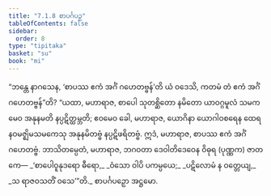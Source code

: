 ```yaml
---
title: "7.1.8 စာပင်္ဂပဉှ"
tableOfContents: false
sidebar:
  order: 8
type: "tipitaka"
basket: "su"
book: "mi"
---
```



<DynamicBreadcrumb />

<Division number="232" book="mi" e="ch" v="28">

<Paragraph number="1693" book="mi">
“ဘန္တေ နာဂသေန, ‘စာပဿ ဧကံ အင်္ဂံ ဂဟေတဗ္ဗန်’တိ ယံ ဝဒေသိ, ကတမံ တံ ဧကံ အင်္ဂံ ဂဟေတဗ္ဗန်”တိ? “ယထာ, မဟာရာဇ, စာပေါ သုတစ္ဆိတော နမိတော ယာဝဂ္ဂမူလံ သမကမေဝ အနုနမတိ နပ္ပဋိတ္ထမ္ဘတိ; ဧဝမေဝ ခေါ, မဟာရာဇ, ယောဂိနာ ယောဂါဝစရေန ထေရနဝမဇ္ဈိမသမကေသု အနုနမိတဗ္ဗံ နပ္ပဋိဖရိတဗ္ဗံ. ဣဒံ, မဟာရာဇ, စာပဿ ဧကံ အင်္ဂံ ဂဟေတဗ္ဗံ. ဘာသိတမ္ပေတံ, မဟာရာဇ, ဘဂဝတာ ဒေဝါတိဒေဝေန ဝိဓုရ (ပုဏ္ဏက) ဇာတကေ—
</Paragraph>

<Paragraph number="1694" type="verses" book="mi">
_‘စာပေါဝူနုဒရော ဓီရော,_  
_ဝံသော ဝါပိ ပကမ္ပယေ;_  
_ပဋိလောမံ န ဝတ္တေယျ,_  
_သ ရာဇဝသတိံ ဝသေ’”တိ._  


</Paragraph>
</Division>

<Paragraph number="1695" type="center" book="mi">
စာပင်္ဂပဉှော အဋ္ဌမော.
</Paragraph>